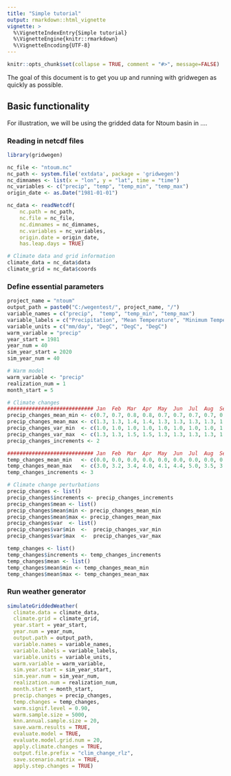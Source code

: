 ```yaml
---
title: "Simple tutorial"
output: rmarkdown::html_vignette
vignette: >
  %\VignetteIndexEntry{Simple tutorial}
  %\VignetteEngine{knitr::rmarkdown}
  %\VignetteEncoding{UTF-8}
---
```


```r
knitr::opts_chunk$set(collapse = TRUE, comment = "#>", message=FALSE)
```

The goal of this document is to get you up and running with gridwegen as quickly as possible. 

## Basic functionality

For illustration, we will be using the gridded data for Ntoum basin in ....

### Reading in netcdf files

```r
library(gridwegen)

nc_file <- "ntoum.nc"
nc_path <- system.file('extdata', package = 'gridwegen')
nc_dimnames <- list(x = "lon", y = "lat", time = "time")
nc_variables <- c("precip", "temp", "temp_min", "temp_max")
origin_date <- as.Date("1981-01-01")

nc_data <- readNetcdf(
    nc.path = nc_path,
    nc.file = nc_file,
    nc.dimnames = nc_dimnames,
    nc.variables = nc_variables,
    origin.date = origin_date,
    has.leap.days = TRUE)

# Climate data and grid information
climate_data = nc_data$data
climate_grid = nc_data$coords
```


### Define essential parameters
```r
project_name = "ntoum"
output_path = paste0("C:/wegentest/", project_name, "/")
variable_names = c("precip",  "temp", "temp_min", "temp_max")
variable_labels = c("Precipitation", "Mean Temperature", "Minimum Temperature", "Maximum Temperature")
variable_units = c("mm/day", "DegC", "DegC", "DegC")
warm_variable = "precip"
year_start = 1981
year_num = 40
sim_year_start = 2020
sim_year_num = 40

# Warm model
warm_variable <- "precip"
realization_num = 1
month_start = 5

# Climate changes
############################ Jan  Feb  Mar  Apr  May  Jun  Jul  Aug  Sep  Oct  Nov  Dec
precip_changes_mean_min <- c(0.7, 0.7, 0.8, 0.8, 0.7, 0.7, 0.7, 0.7, 0.7, 0.7, 0.7, 0.7)
precip_changes_mean_max <- c(1.3, 1.3, 1.4, 1.4, 1.3, 1.3, 1.3, 1.3, 1.3, 1.3, 1.3, 1.3)
precip_changes_var_min  <- c(1.0, 1.0, 1.0, 1.0, 1.0, 1.0, 1.0, 1.0, 1.0, 1.0, 1.0, 1.0)
precip_changes_var_max  <- c(1.3, 1.3, 1.5, 1.5, 1.3, 1.3, 1.3, 1.3, 1.3, 1.3, 1.3, 1.3)
precip_changes_increments <- 2

############################ Jan  Feb  Mar  Apr  May  Jun  Jul  Aug  Sep  Oct  Nov  Dec
temp_changes_mean_min   <- c(0.0, 0.0, 0.0, 0.0, 0.0, 0.0, 0.0, 0.0, 0.0, 0.0, 0.0, 0.0)
temp_changes_mean_max   <- c(3.0, 3.2, 3.4, 4.0, 4.1, 4.4, 5.0, 3.5, 3.3, 2.9, 2.8, 2.7)
temp_changes_increments <- 3

# Climate change perturbations
precip_changes <- list()
precip_changes$increments <- precip_changes_increments
precip_changes$mean <- list()
precip_changes$mean$min <- precip_changes_mean_min
precip_changes$mean$max <- precip_changes_mean_max
precip_changes$var  <- list()
precip_changes$var$min  <-  precip_changes_var_min
precip_changes$var$max  <-  precip_changes_var_max

temp_changes <- list()
temp_changes$increments <- temp_changes_increments
temp_changes$mean <- list()
temp_changes$mean$min <- temp_changes_mean_min
temp_changes$mean$max <- temp_changes_mean_max
```


### Run weather generator
```r
simulateGriddedWeather(
  climate.data = climate_data,
  climate.grid = climate_grid,
  year.start = year_start,
  year.num = year_num,
  output.path = output_path,
  variable.names = variable_names,
  variable.labels = variable_labels,
  variable.units = variable_units,
  warm.variable = warm_variable,
  sim.year.start = sim_year_start,
  sim.year.num = sim_year_num,
  realization.num = realization_num,
  month.start = month_start,
  precip.changes = precip_changes,
  temp.changes = temp_changes,
  warm.signif.level = 0.90,
  warm.sample.size = 5000,
  knn.annual.sample.size = 20,
  save.warm.results = TRUE,
  evaluate.model = TRUE,
  evaluate.model.grid.num = 20,
  apply.climate.changes = TRUE,
  output.file.prefix = "clim_change_rlz",
  save.scenario.matrix = TRUE,
  apply.step.changes = TRUE)
```

